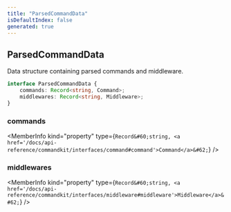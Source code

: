 ```yaml
---
title: "ParsedCommandData"
isDefaultIndex: false
generated: true
---
```



<!-- This file was generated from the CommandKit source. Do not modify. Instead, re-run the "docgen" script -->


## ParsedCommandData

<GenerationInfo sourceFile="packages/commandkit/src/app/router/CommandsRouter.ts" sourceLine="35" packageName="commandkit" />

Data structure containing parsed commands and middleware.

```ts title="Signature"
interface ParsedCommandData {
    commands: Record<string, Command>;
    middlewares: Record<string, Middleware>;
}
```

<div className="members-wrapper">

### commands

<MemberInfo kind="property" type={`Record&#60;string, <a href='/docs/api-reference/commandkit/interfaces/command#command'>Command</a>&#62;`}   />


### middlewares

<MemberInfo kind="property" type={`Record&#60;string, <a href='/docs/api-reference/commandkit/interfaces/middleware#middleware'>Middleware</a>&#62;`}   />




</div>
